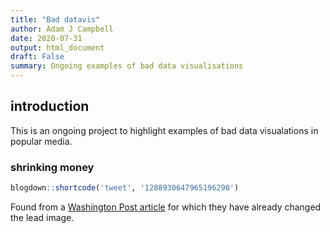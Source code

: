 ```yaml
---
title: "Bad datavis"
author: Adam J Campbell
date: 2020-07-31
output: html_document
draft: False
summary: Ongoing examples of bad data visualisations
---
```


## introduction
This is an ongoing project to highlight examples of bad data visualations in popular media.

### shrinking money

```r
blogdown::shortcode('tweet', '1288930647965196290')
```
Found from a [Washington Post article](https://www.washingtonpost.com/business/2020/07/30/gdp-q2-coronavirus/) for which they have already changed the lead image.  
